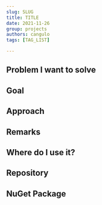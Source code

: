 ```yaml
---
slug: SLUG
title: TITLE
date: 2021-11-26
group: projects
authors: cangulo
tags: [TAG_LIST]

---
```




## Problem I want to solve



<!--truncate-->

## Goal

## Approach

## Remarks

## Where do I use it?

## Repository

## NuGet Package

<!-- ## GitHub Action -->
